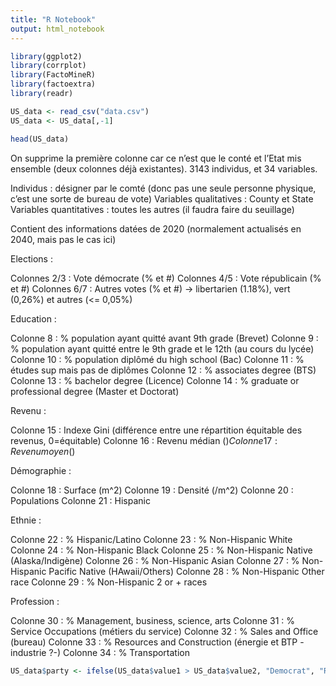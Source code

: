 ```yaml
---
title: "R Notebook"
output: html_notebook
---
```


```r
library(ggplot2)
library(corrplot)
library(FactoMineR)
library(factoextra)
library(readr)
```

```r
US_data <- read_csv("data.csv")
US_data <- US_data[,-1]

head(US_data)
```
On supprime la première colonne car ce n'est que le conté et l'Etat mis ensemble (deux colonnes déjà existantes).
3143 individus, et 34 variables.

Individus : désigner par le comté (donc pas une seule personne physique, c'est une sorte de bureau de vote)
Variables qualitatives : County et State
Variables quantitatives : toutes les autres (il faudra faire du seuillage)

Contient des informations datées de 2020 (normalement actualisés en 2040, mais pas le cas ici)

Elections : 

Colonnes 2/3 : Vote démocrate (% et #)
Colonnes 4/5 : Vote républicain (% et #)
Colonnes 6/7 : Autres votes (% et #) -> libertarien (1.18%), vert (0,26%) et autres (<= 0,05%)

Education : 

Colonne 8 : % population ayant quitté avant 9th grade (Brevet)
Colonne 9 : % population ayant quitté entre le 9th grade et le 12th (au cours du lycée)
Colonne 10 : % population diplômé du high school (Bac)
Colonne 11 : % études sup mais pas de diplômes
Colonne 12 : % associates degree (BTS)
Colonne 13 : % bachelor degree (Licence)
Colonne 14 : % graduate or professional degree (Master et Doctorat)

Revenu :

Colonne 15 : Indexe Gini (différence entre une répartition équitable des revenus, 0=équitable)
Colonne 16 : Revenu médian ($)
Colonne 17 : Revenu moyen ($)

Démographie :

Colonne 18 : Surface (m^2)
Colonne 19 : Densité (/m^2)
Colonne 20 : Populations
Colonne 21 : Hispanic

Ethnie :

Colonne 22 : % Hispanic/Latino
Colonne 23 : % Non-Hispanic White
Colonne 24 : % Non-Hispanic Black
Colonne 25 : % Non-Hispanic Native (Alaska/Indigène)
Colonne 26 : % Non-Hispanic Asian
Colonne 27 : % Non-Hispanic Pacific Native (HAwaii/Others)
Colonne 28 : % Non-Hispanic Other race
Colonne 29 : % Non-Hispanic 2 or + races

Profession :

Colonne 30 : % Management, business, science, arts 
Colonne 31 : % Service Occupations (métiers du service)
Colonne 32 : % Sales and Office (bureau)
Colonne 33 : % Resources and Construction (énergie et BTP -industrie ?-)
Colonne 34 : % Transportation

```r
US_data$party <- ifelse(US_data$value1 > US_data$value2, "Democrat", "Republican")
```


